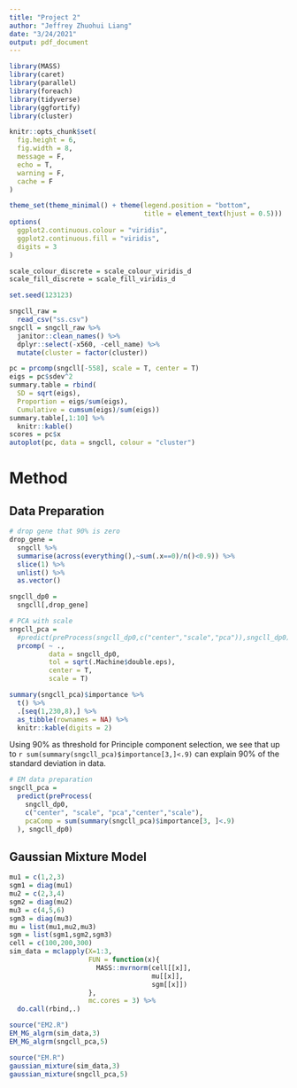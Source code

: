 ```yaml
---
title: "Project 2"
author: "Jeffrey Zhuohui Liang"
date: "3/24/2021"
output: pdf_document
---
```


```r
library(MASS)
library(caret)
library(parallel)
library(foreach)
library(tidyverse)
library(ggfortify)
library(cluster)

knitr::opts_chunk$set(
  fig.height = 6,
  fig.width = 8,
  message = F,
  echo = T,
  warning = F,
  cache = F
)

theme_set(theme_minimal() + theme(legend.position = "bottom", 
                                  title = element_text(hjust = 0.5)))
options(
  ggplot2.continuous.colour = "viridis",
  ggplot2.continuous.fill = "viridis",
  digits = 3
)

scale_colour_discrete = scale_colour_viridis_d
scale_fill_discrete = scale_fill_viridis_d

set.seed(123123)
```

```r
sngcll_raw = 
  read_csv("ss.csv") 
sngcll = sngcll_raw %>% 
  janitor::clean_names() %>% 
  dplyr::select(-x560, -cell_name) %>% 
  mutate(cluster = factor(cluster))
```

```r
pc = prcomp(sngcll[-558], scale = T, center = T)
eigs = pc$sdev^2
summary.table = rbind(
  SD = sqrt(eigs),
  Proportion = eigs/sum(eigs),
  Cumulative = cumsum(eigs)/sum(eigs))
summary.table[,1:10] %>% 
  knitr::kable()
scores = pc$x
autoplot(pc, data = sngcll, colour = "cluster")
```


# Method

## Data Preparation

```r
# drop gene that 90% is zero 
drop_gene = 
  sngcll %>% 
  summarise(across(everything(),~sum(.x==0)/n()<0.9)) %>% 
  slice(1) %>% 
  unlist() %>% 
  as.vector()

sngcll_dp0 = 
  sngcll[,drop_gene]
```

```r
# PCA with scale
sngcll_pca =
  #predict(preProcess(sngcll_dp0,c("center","scale","pca")),sngcll_dp0)
  prcomp( ~ .,
          data = sngcll_dp0,
          tol = sqrt(.Machine$double.eps),
          center = T,
          scale = T)

summary(sngcll_pca)$importance %>% 
  t() %>% 
  .[seq(1,230,8),] %>% 
  as_tibble(rownames = NA) %>% 
  knitr::kable(digits = 2)
```

Using 90% as threshold for Principle component selection, we see that up to `r sum(summary(sngcll_pca)$importance[3,]<.9)` can explain 90% of the standard deviation in data.

```r
# EM data preparation
sngcll_pca =
  predict(preProcess(
    sngcll_dp0,
    c("center", "scale", "pca","center","scale"),
    pcaComp = sum(summary(sngcll_pca)$importance[3, ]<.9)
  ), sngcll_dp0)
```


## Gaussian Mixture Model
```r
mu1 = c(1,2,3)
sgm1 = diag(mu1)
mu2 = c(2,3,4)
sgm2 = diag(mu2)
mu3 = c(4,5,6)
sgm3 = diag(mu3)
mu = list(mu1,mu2,mu3)
sgm = list(sgm1,sgm2,sgm3)
cell = c(100,200,300)
sim_data = mclapply(X=1:3,
                    FUN = function(x){
                      MASS::mvrnorm(cell[[x]],
                                    mu[[x]],
                                    sgm[[x]])
                    },
                    mc.cores = 3) %>% 
  do.call(rbind,.)
```


```r
source("EM2.R")
EM_MG_algrm(sim_data,3)
EM_MG_algrm(sngcll_pca,5)

source("EM.R")
gaussian_mixture(sim_data,3)
gaussian_mixture(sngcll_pca,5)
```

